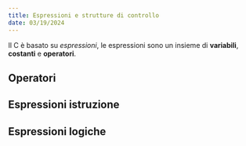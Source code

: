 ```yaml
---
title: Espressioni e strutture di controllo
date: 03/19/2024
---
```


Il C è basato su *espressioni*, le espressioni sono un insieme di **variabili**, **costanti** e **operatori**.

## Operatori

## Espressioni istruzione

## Espressioni logiche
